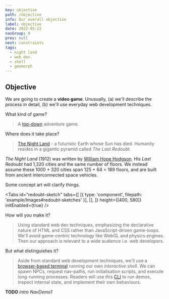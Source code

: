 ```yaml
---
key: objective
path: /objective
info: Our overall objective
label: objective
date: 2022-05-22
navGroup: 0
prev: null
next: constraints
tags:
  - night land
  - web dev
  - shell
  - geomorph
---
```



## Objective

We are going to create a **video game**.
Unusually,
(a) we'll describe the process in detail,
(b) we'll use everyday web development techniques.

What kind of game?
> A [top-down](https://en.wikipedia.org/wiki/Video_game_graphics#Top-down_perspective) adventure game.

Where does it take place?
> [The Night Land](https://en.wikipedia.org/wiki/The_Night_Land "@new-tab") - a futuristic Earth whose Sun has died.
> Humanity resides in a gigantic pyramid called _The Last Redoubt_.

<aside>

  _The Night Land_ (1912) was written by [William Hope Hodgson](https://en.wikipedia.org/wiki/William_Hope_Hodgson).
  His _Last Redoubt_ had 1,320 cities and the same number of floors.
  We instead assume these 1000 + 320 cities span 125 + 64 = 189 floors, and are built from ancient interconnected space vehicles.
  
  Some concept art will clarify things.

</aside>

<Tabs
  id="redoubt-sketch"
  tabs={[
    [{ type: 'component', filepath: 'example/Images#redoubt-sketches' }],
    [],
  ]}
  height={[400, 580]}
  initEnabled={true}
/>

How will you make it?
> Using standard web dev techniques, emphasizing the declarative nature of HTML and CSS
> rather than JavaScript-driven game-loops.
> We'll avoid game-centric technology like WebGL and physics engines.
> Then our approach is relevant to a wide audience i.e. web developers.

But what distinguishes it?
> Aside from standard web development techniques,
> we'll use a [browser-based terminal](https://www.npmjs.com/package/xterm) running our own _interactive shell_.
> We can spawn NPCs, request nav-paths, run initialisation scripts, and execute long-running processes.
> Readers will use this [CLI](https://en.wikipedia.org/wiki/Command-line_interface) to run demos, inspect internal state, and implement their own behaviours.

__TODO__ _intro NavDemo1_